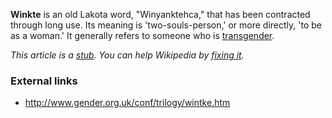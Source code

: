 '''Winkte''' is an old Lakota word, "Winyanktehca," that has been contracted through long use. Its meaning is 'two-souls-person,' or more directly, 'to be as a woman.'  It generally refers to someone who is [[transgender]].

''This article is a [[Wikipedia:The perfect stub article|stub]]. You can help Wikipedia by [[Wikipedia:Find or fix a stub|fixing it]].''

=== External links ===
*[http://www.gender.org.uk/conf/trilogy/wintke.htm http://www.gender.org.uk/conf/trilogy/wintke.htm]